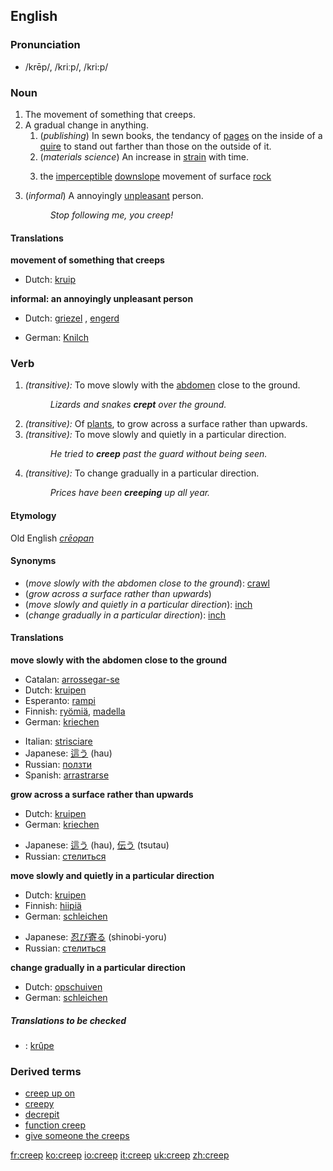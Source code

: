 ==English==

===Pronunciation===
*/krēp/, /kriːp/, /kri:p/

===Noun===
{{en-noun|creep|creeps}}
# The movement of something that creeps.
# A gradual change in anything.
## (''publishing'') In sewn books, the tendancy of [[page]]s on the inside of a [[quire]] to stand out farther than those on the outside of it.
## (''materials science'') An increase in [[strain]] with time.
##{{geology}} the [[imperceptible]] [[downslope]] movement of surface [[rock]]
# (''informal'') A annoyingly [[unpleasant]] person.
#: ''Stop following me, you creep!''


====Translations====
'''movement of something that creeps'''
{{top}}
*Dutch: [[kruip]] {{m}}
{{mid}}
{{bottom}}

<!--'''gradual change in anything'''
{{top}}
{{mid}}
{{bottom}}
-->
'''informal: an annoyingly unpleasant person'''
{{top}}
*Dutch: [[griezel]] {{m}}, [[engerd]] {{m}}
{{mid}}
*German: [[Knilch]] {{m}}
{{bottom}}

===Verb===
{{irregverb|'''to creep'''|'''[[creeps]]'''|'''[[crept]]'''|'''[[crept]]'''|'''[[creeping]]'''}}
# ''(transitive):'' To move slowly with the [[abdomen]] close to the ground.
#: ''Lizards and snakes '''crept''' over the ground.''
# ''(transitive):'' Of [[plant]]s, to grow across a surface rather than upwards.
# ''(transitive):'' To move slowly and quietly in a particular direction.
#: ''He tried to '''creep''' past the guard without being seen.''
# ''(transitive):'' To change gradually in a particular direction.
#: ''Prices have been '''creeping''' up all year.''
====Etymology====
Old English ''[[crēopan]]''
====Synonyms====
*(''move slowly with the abdomen close to the ground''): [[crawl]]
*(''grow across a surface rather than upwards'')
*(''move slowly and quietly in a particular direction''): [[inch]]
*(''change gradually in a particular direction''): [[inch]]

====Translations====
'''move slowly with the abdomen close to the ground'''
{{top}}
*Catalan: [[arrossegar-se]]
*Dutch: [[kruipen]]
*Esperanto: [[rampi]]
*Finnish: [[ryömiä]], [[madella]]
*German: [[kriechen]]
{{mid}}
*Italian: [[strisciare]]
*Japanese: [[這う]] (hau)
*Russian: [[ползти]]
*Spanish: [[arrastrarse]]
{{bottom}}

'''grow across a surface rather than upwards'''
{{top}}
*Dutch: [[kruipen]]
*German: [[kriechen]]
{{mid}}
*Japanese: [[這う]] (hau), [[伝う]] (tsutau)
*Russian: [[стелиться]]
{{bottom}}

'''move slowly and quietly in a particular direction'''
{{top}}
*Dutch: [[kruipen]]
*Finnish: [[hiipiä]]
*German: [[schleichen]]
{{mid}}
*Japanese: [[忍び寄る]] (shinobi-yoru)
*Russian: [[стелиться]]
{{bottom}}

'''change gradually in a particular direction'''
{{top}}
*Dutch: [[opschuiven]]
*German: [[schleichen]]
{{mid}}
{{bottom}}

=====Translations to be checked=====
<!--Remove this section once all of the translations below have been moved into the tables above.-->
{{checktrans}}

*{{ttbc|Frisian}}: [[krûpe]]

===Derived terms===
*[[creep up on]]
*[[creepy]]
*[[decrepit]]
*[[function creep]]
*[[give someone the creeps]]

[[fr:creep]]
[[ko:creep]]
[[io:creep]]
[[it:creep]]
[[uk:creep]]
[[zh:creep]]